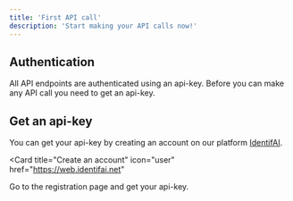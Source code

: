 ```yaml
---
title: 'First API call'
description: 'Start making your API calls now!'
---
```



## Authentication
All API endpoints are authenticated using an api-key.
<Note>
  Before you can make any API call you need to get an api-key.
</Note>

## Get an api-key

You can get your api-key by creating an account on our platform [IdentifAI](https://web.identifai.net).

<Card
  title="Create an account"
  icon="user"
  href="https://web.identifai.net"
>
  Go to the registration page and get your api-key.
</Card>
